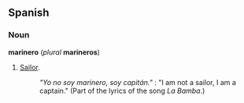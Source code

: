 ==Spanish==
===Noun===
'''marinero''' (''plural'' '''marineros''')
# [[Sailor]].
#: ''"Yo no soy marinero, soy capit&aacute;n."'' : "I am not a sailor, I am a captain." (Part of the lyrics of the song ''La Bamba''.)